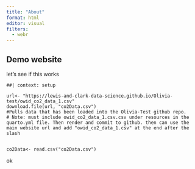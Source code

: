 ```yaml
---
title: "About"
format: html
editor: visual
filters: 
  - webr
---
```


## Demo website

let's see if this works



```webr-r
##| context: setup

url<- "https://lewis-and-clark-data-science.github.io/Olivia-test/owid_co2_data_1.csv"
download.file(url, "co2Data.csv")
#Pulls data that has been loaded into the Olivia-Test github repo. 
# Note: must include owid_co2_data_1.csv.csv under resources in the quarto.yml file. Then render and commit to github. then can use the main website url and add "owid_co2_data_1.csv" at the end after the slash 


co2Data<- read.csv("co2Data.csv")

```


ok